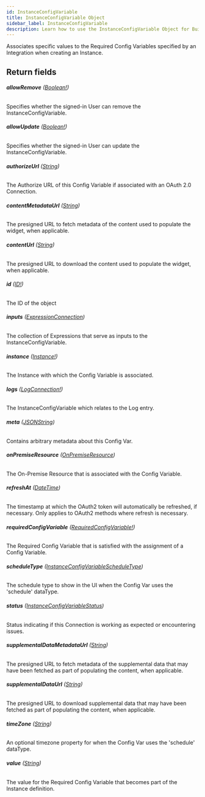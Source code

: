```yaml
---
id: InstanceConfigVariable
title: InstanceConfigVariable Object
sidebar_label: InstanceConfigVariable
description: Learn how to use the InstanceConfigVariable Object for Builder's API.
---
```


Associates specific values to the Required Config Variables specified by an
Integration when creating an Instance.

## Return fields

###### <b>allowRemove</b> ([Boolean!](/self-managed/composer/builder/api/schema/scalar/Boolean.mdx))

Specifies whether the signed-in User can remove the InstanceConfigVariable.

###### <b>allowUpdate</b> ([Boolean!](/self-managed/composer/builder/api/schema/scalar/Boolean.mdx))

Specifies whether the signed-in User can update the InstanceConfigVariable.

###### <b>authorizeUrl</b> ([String](/self-managed/composer/builder/api/schema/scalar/String.mdx))

The Authorize URL of this Config Variable if associated with an OAuth 2.0 Connection.

###### <b>contentMetadataUrl</b> ([String](/self-managed/composer/builder/api/schema/scalar/String.mdx))

The presigned URL to fetch metadata of the content used to populate the widget, when applicable.

###### <b>contentUrl</b> ([String](/self-managed/composer/builder/api/schema/scalar/String.mdx))

The presigned URL to download the content used to populate the widget, when applicable.

###### <b>id</b> ([ID!](/self-managed/composer/builder/api/schema/scalar/ID.mdx))

The ID of the object

###### <b>inputs</b> ([ExpressionConnection](/self-managed/composer/builder/api/schema/object/ExpressionConnection.mdx))

The collection of Expressions that serve as inputs to the InstanceConfigVariable.

###### <b>instance</b> ([Instance!](/self-managed/composer/builder/api/schema/object/Instance.mdx))

The Instance with which the Config Variable is associated.

###### <b>logs</b> ([LogConnection!](/self-managed/composer/builder/api/schema/object/LogConnection.mdx))

The InstanceConfigVariable which relates to the Log entry.

###### <b>meta</b> ([JSONString](/self-managed/composer/builder/api/schema/scalar/JSONString.mdx))

Contains arbitrary metadata about this Config Var.

###### <b>onPremiseResource</b> ([OnPremiseResource](/self-managed/composer/builder/api/schema/object/OnPremiseResource.mdx))

The On-Premise Resource that is associated with the Config Variable.

###### <b>refreshAt</b> ([DateTime](/self-managed/composer/builder/api/schema/scalar/DateTime.mdx))

The timestamp at which the OAuth2 token will automatically be refreshed, if necessary. Only applies to OAuth2 methods where refresh is necessary.

###### <b>requiredConfigVariable</b> ([RequiredConfigVariable!](/self-managed/composer/builder/api/schema/object/RequiredConfigVariable.mdx))

The Required Config Variable that is satisfied with the assignment of a Config Variable.

###### <b>scheduleType</b> ([InstanceConfigVariableScheduleType](/self-managed/composer/builder/api/schema/enum/InstanceConfigVariableScheduleType.mdx))

The schedule type to show in the UI when the Config Var uses the 'schedule' dataType.

###### <b>status</b> ([InstanceConfigVariableStatus](/self-managed/composer/builder/api/schema/enum/InstanceConfigVariableStatus.mdx))

Status indicating if this Connection is working as expected or encountering issues.

###### <b>supplementalDataMetadataUrl</b> ([String](/self-managed/composer/builder/api/schema/scalar/String.mdx))

The presigned URL to fetch metadata of the supplemental data that may have been fetched as part of populating the content, when applicable.

###### <b>supplementalDataUrl</b> ([String](/self-managed/composer/builder/api/schema/scalar/String.mdx))

The presigned URL to download supplemental data that may have been fetched as part of populating the content, when applicable.

###### <b>timeZone</b> ([String](/self-managed/composer/builder/api/schema/scalar/String.mdx))

An optional timezone property for when the Config Var uses the 'schedule' dataType.

###### <b>value</b> ([String](/self-managed/composer/builder/api/schema/scalar/String.mdx))

The value for the Required Config Variable that becomes part of the Instance definition.
